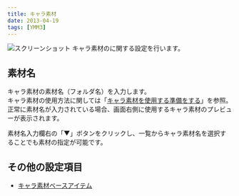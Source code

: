 ```yaml
---
title: キャラ素材
date: 2013-04-19
tags: [YMM3]
---
```

![スクリーンショット](h2013419141614319-1.jpg)
キャラ素材のに関する設定を行います。

## 素材名
キャラ素材の素材名（フォルダ名）を入力します。  
キャラ素材の使用方法に関しては「[キャラ素材を使用する準備をする](/ymm3/tutorial/charasozai/)」を参照。  
正常に素材名が入力されている場合、画面右側に使用するキャラ素材のプレビューが表示されます。

素材名入力欄右の「▼」ボタンをクリックし、一覧からキャラ素材名を選択することでも素材の指定が可能です。

## その他の設定項目
- [キャラ素材ベースアイテム](/ymm3/help/editor/h2013419141542403/)